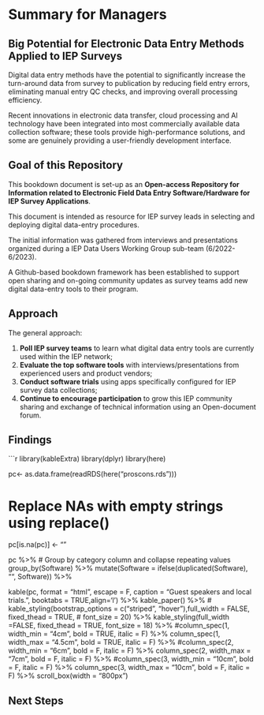 
# Summary for Managers {-}

## Big Potential for Electronic Data Entry Methods Applied to IEP Surveys

Digital data entry methods have the potential to significantly increase the turn-around data from survey to  publication by reducing field entry errors, eliminating manual entry QC checks, and improving overall processing efficiency. 

Recent innovations in electronic data transfer, cloud processing and AI technology have been integrated into most commercially available data collection software;  these tools provide high-performance solutions, and some are genuinely providing a user-friendly development interface.

## Goal of this Repository 

This bookdown document is set-up as an **Open-access Repository for Information related to Electronic Field Data Entry Software/Hardware for IEP Survey Applications**.

This document is intended as resource for IEP survey leads in selecting and deploying digital data-entry procedures.  

The initial information was gathered from interviews and presentations organized during a IEP Data Users Working Group sub-team (6/2022-6/2023).  

A Github-based bookdown framework has been established to support open sharing and on-going community updates as survey teams add new digital data-entry tools to their program.  


## Approach

The general approach: 

1. **Poll IEP survey teams** to learn what digital data entry tools are currently used within the IEP network; 
2. **Evaluate the top software tools** with interviews/presentations from experienced users and product vendors; 
3. **Conduct software trials** using apps specifically configured for IEP survey data collections;
4. **Continue to encourage participation** to grow this IEP community sharing and exchange of technical information using an Open-document forum.


## Findings



```r

library(kableExtra)
library(dplyr)
library(here)

pc<- as.data.frame(readRDS(here("proscons.rds"))) 

# Replace NAs with empty strings using replace()
pc[is.na(pc)] <- ""


pc %>%
  # Group by category column and collapse repeating values
  group_by(Software) %>%
  mutate(Software = ifelse(duplicated(Software), "", Software))  %>%

kable(pc, format = "html", escape = F, caption = "Guest speakers and local trials.", booktabs = TRUE,align='l') %>%
  kable_paper() %>% 
  # kable_styling(bootstrap_options = c("striped", "hover"),full_width = FALSE, fixed_thead = TRUE,
  #               font_size = 20) %>%
  kable_styling(full_width =FALSE, fixed_thead = TRUE, font_size = 18) %>%
  #column_spec(1, width_min = "4cm", bold = TRUE, italic = F) %>%
  column_spec(1, width_max = "4.5cm", bold = TRUE, italic = F) %>%
  #column_spec(2, width_min = "6cm", bold = F, italic = F) %>%
  column_spec(2, width_max = "7cm", bold = F, italic = F) %>%
  #column_spec(3, width_min = "10cm", bold = F, italic = F) %>%
  column_spec(3, width_max = "10cm", bold = F, italic = F) %>%
  scroll_box(width = "800px")






## Next Steps

